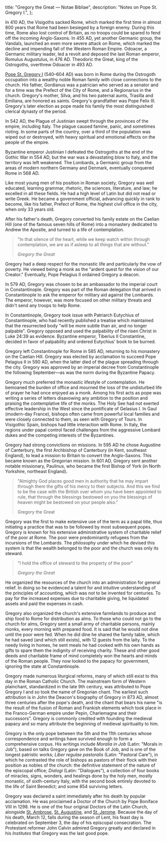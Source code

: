   title: "Gregory the Great — Notae Bibliae",
  description: "Notes on Pope St. Gregory I.",
};

<Initial text="Gregory the Great" />

In 410 AD, the Visigoths sacked Rome, which marked the first time in almost 800 years that Rome had been besieged by a foreign enemy. During this time, Rome also lost control of Britain, as no troops could be spared to fend off the incoming Anglo-Saxons. In 455 AD, yet another Germanic group, the Vandals, launched an even more severe attack on Rome, which marked the decline and impending fall of the Western Roman Empire. Odoacer, a Germanic military leader, led a revolt and deposed the last Roman emperor, Romulus Augustulus, in 476 AD. Theodoric the Great, king of the Ostrogoths, overthrew Odoacer in 493 AD.

[Pope St. Gregory I](/glossary/names#gregory) (540–604 AD) was born in Rome during the Ostrogoth occupation into a wealthy noble Roman family with close connections to the church. His father, Gordianus was a patrician who served as a senator and for a time was the Prefect of the City of Rome, and a Regionarius in the church. Gregory's mother, Silva, and his two paternal aunts, Trasilla and Emiliana, are honored as saints. Gregory's grandfather was Pope Felix III. Gregory's later election as pope made his family the most distinguished clerical dynasty of the period.

In 542 AD, the Plague of Justinian swept through the provinces of the empire, including Italy. The plague caused famine, panic, and sometimes rioting. In some parts of the country, over a third of the population was wiped out or destroyed, with heavy spiritual and emotional effects on the people of the empire.

Byzantine emperor Justinian I defeated the Ostrogoths at the end of the Gothic War in 554 AD, but the war was a devastating blow to Italy, and the territory was left weakened. The Lombards, a Germanic group from the areas of modern northern Germany and Denmark, eventually conquered Rome in 568 AD.

Like most young men of his position in Roman society, Gregory was well educated, learning grammar, rhetoric, the sciences, literature, and law; he excelled in all these fields. He had a high level of Latin but did not read or write Greek. He became a government official, advancing quickly in rank to become, like his father, Prefect of Rome, the highest civil office in the city, when only 33 years old.

After his father's death, Gregory converted his family estate on the Caelian Hill (one of the famous seven hills of Rome) into a monastery dedicated to Andrew the Apostle, and turned to a life of contemplation.

> "In that silence of the heart, while we keep watch within through contemplation, we are as if asleep to all things that are without."
>
> <cite>Gregory the Great</cite>

Gregory had a deep respect for the monastic life and particularly the vow of poverty. He viewed being a monk as the "ardent quest for the vision of our Creator." Eventually, Pope Pelagius II ordained Gregory a deacon.

In 579 AD, Gregory was chosen to be an ambassador to the imperial court in Constantinople. Gregory was part of the Roman delegation that arrived in Constantinople to ask the emperor for military aid against the Lombards. The emperor, however, was more focused on other military threats and didn't send any troops to help Rome.

In Constantinople, Gregory took issue with Patriarch Eutychius of Constantinople, who had recently published a treatise which maintained that the resurrected body "will be more subtle than air, and no longer palpable". Gregory opposed and used the palpability of the risen Christ in Luke 24:39 as evidence. Byzantine emperor, Tiberius II Constantine, decided in favor of palpability and ordered Eutychius' book to be burned.

Gregory left Constantinople for Rome in 585 AD, returning to his monastery on the Caelian Hill. Gregory was elected by acclamation to succeed Pope Pelagius II in 590 AD, when the latter died of the plague spreading through the city. Gregory was approved by an imperial decree from Constantinople the following September—as was the norm during the Byzantine Papacy.

Gregory much preferred the monastic lifestyle of contemplation. He bemoaned the burden of office and mourned the loss of the undisturbed life of prayer he had once enjoyed as a monk. Among his first acts as pope was writing a series of letters disavowing any ambition to the position and praising the contemplative life of the monks. The Holy See had not exerted effective leadership in the West since the pontificate of Gelasius I. In Gaul (modern-day France), bishops often came from powerful local families and were closely connected to them, as seen with Gregory of Tours. In Visigothic Spain, bishops had little interaction with Rome. In Italy, the regions under papal control faced challenges from the aggressive Lombard dukes and the competing interests of the Byzantines.

Gregory had strong convictions on missions. In 595 AD he chose Augustine of Canterbury, the first Archbishop of Canterbury (in Kent, southeast England), to lead a mission to Britain to convert the Anglo-Saxons. This became known as the Gregorian mission. In 601 AD, Gregory sent another notable missionary, Paulinus, who became the first Bishop of York (in North Yorkshire, northeast England).

> "Almighty God places good men in authority that he may impart through them the gifts of his mercy to their subjects. And this we find to be the case with the British over whom you have been appointed to rule, that through the blessings bestowed on you the blessings of heaven might be bestowed on your people also."
>
> Gregory the Great

Gregory was the first to make extensive use of the term *<Definition lang="latin" anchor="servus-servorum-dei" text="Servus servorum Dei" />* as a papal title, thus initiating a practice that was to be followed by most subsequent popes. Gregory is known for his extensive administrative system of charitable relief of the poor at Rome. The poor were predominantly refugees from the incursions of the Lombards. The philosophy under which he devised this system is that the wealth belonged to the poor and the church was only its steward.

> "I hold the office of steward to the property of the poor"
>
> <cite>Gregory the Great</cite>

He organized the resources of the church into an administration for general relief. In doing so he evidenced a talent for and intuitive understanding of the principles of accounting, which was not to be invented for centuries. To pay for the increased expenses due to charitable giving, he liquidated assets and paid the expenses in cash.

Gregory also organized the church's extensive farmlands to produce and ship food to Rome for distribution as alms. To those who could not go to the church for alms, Gregory sent a small army of charitable persons, mainly monks, every morning with prepared food. It is said that he would not dine until the poor were fed. When he did dine he shared the family table, which he had saved (and which still exists), with 12 guests from the laity. To the needy living in homes, he sent meals he had cooked with his own hands as gifts to spare them the indignity of receiving charity. These and other good deeds and charitable frame of mind completely won the hearts and minds of the Roman people. They now looked to the papacy for government, ignoring the state at Constantinople.

Gregory made numerous liturgical reforms, many of which still exist to this day in the Roman Catholic Church. The mainstream form of Western plainchant, standardized in the late 9th century, was attributed to Pope Gregory I and so took the name of Gregorian chant. The earliest such attribution is in John the Deacon's biography of Gregory in 873 AD, almost three centuries after the pope's death, and the chant that bears his name "is the result of the fusion of Roman and Frankish elements which took place in the Franco-German empire under Pepin, Charlemagne and their successors". Gregory is commonly credited with founding the medieval papacy and so many attribute the beginning of medieval spirituality to him.

Gregory is the only pope between the 5th and the 11th centuries whose correspondence and writings have survived enough to form a comprehensive corpus. His writings include *Moralia in Job* (Latin: "Morals in Job"), based on talks Gregory gave on the Book of Job, and is one of the longest patristic works; *Liber regulae pastoralis* (Latin: "Pastoral Care"), in which he contrasted the role of bishops as pastors of their flock with their position as nobles of the church: the definitive statement of the nature of the episcopal office; *Dialogi* (Latin: "Dialogues"), a collection of four books of miracles, signs, wonders, and healings done by the holy men, mostly monastic, of sixth-century Italy, with the second book entirely devoted to the life of Saint Benedict; and some 854 surviving letters.

Gregory was declared a saint immediately after his death by popular acclamation. He was proclaimed a Doctor of the Church by Pope Boniface VIII in 1298. He is one of the four original Doctors of the Latin Church, alongside [St. Ambrose](/people/saints/latin-fathers/ambrose), [St. Augustine](/people/saints/latin-fathers/augustine), and [St. Jerome](/people/saints/latin-fathers/jerome). Because the day of his death, March 12, falls during the season of Lent, his feast day is celebrated on September 3, the day of his episcopal consecration. The Protestant reformer John Calvin admired Gregory greatly and declared in his *Institutes* that Gregory was the last good pope.

